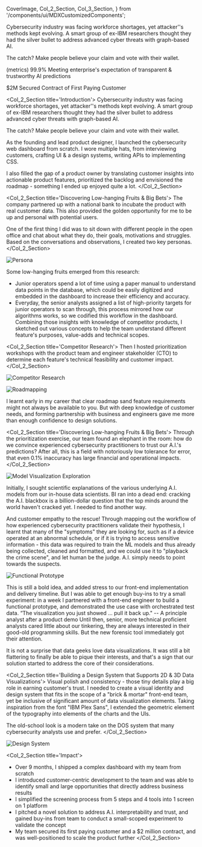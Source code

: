   CoverImage,
  Col_2_Section,
  Col_3_Section,
} from '/components/ui/MDXCustomizedComponents';

<CoverImage src="https://res.cloudinary.com/dtrdipypb/image/upload/v1713838348/Cyber/Cyber_cover_ulc88y.png" />

Cybersecurity industry was facing workforce shortages, yet attacker''s methods kept evolving. A smart group of ex-IBM researchers thought they had the silver bullet to address advanced cyber threats with graph-based AI.

The catch? Make people believe your claim and vote with their wallet.

(metrics)
99.9%
Meeting enterprise's expectation of transparent & trustworthy AI predictions

$2M
Secured Contract of First Paying Customer

<Col_2_Section title='Introduction'>
Cybersecurity industry was facing workforce shortages, yet attacker''s methods kept evolving. A smart group of ex-IBM researchers thought they had the silver bullet to address advanced cyber threats with graph-based AI.

The catch? Make people believe your claim and vote with their wallet.

As the founding and lead product designer, I launched the cybersecurity web dashboard from scratch. I wore multiple hats, from interviewing customers, crafting UI & a design systems, writing APIs to implementing CSS.

I also filled the gap of a product owner by translating customer insights into actionable product features, prioritized the backlog and envisioned the roadmap - something I ended up enjoyed quite a lot.
</Col_2_Section>

<Col_2_Section title='Discovering Low-hanging Fruits & Big Bets'>
The company partnered up with a national bank to incubate the product with real customer data. This also provided the golden opportunity for me to be up and personal with potential users.

One of the first thing I did was to sit down with different people in the open office and chat about what they do, their goals, motivations and struggles. Based on the conversations and observations, I created two key personas.
</Col_2_Section>

![Persona](https://res.cloudinary.com/dtrdipypb/image/upload/v1713838327/Cyber/cyber_prioritization_ti7n4o.png)

Some low-hanging fruits emerged from this research:
- Junior operators spend a lot of time using a paper manual to understand data points in the database, which could be easily digitized and embedded in the dashboard to increase their efficiency and accuracy.
- Everyday, the senior analysts assigned a list of high-priority targets for junior operators to scan through, this process mirrored how our algorithms works, so we codified this workflow in the dashboard.
Combining those insights with knowledge of competitor products, I sketched out various concepts to help the team understand different feature's purposes, value-adds and technical scopes.

<Col_2_Section title='Competitor Research'>
Then I hosted prioritization workshops with the product team and engineer stakeholder (CTO) to determine each feature's technical feasibility and customer impact.
</Col_2_Section>

![Competitor Research](https://res.cloudinary.com/dtrdipypb/image/upload/v1713838340/Cyber/cyber_sketches_tl2abo.png)

![Roadmapping](https://res.cloudinary.com/dtrdipypb/image/upload/v1713838327/Cyber/cyber_prioritization_ti7n4o.png)

I learnt early in my career that clear roadmap sand feature requirements might not always be available to you. But with deep knowledge of customer needs, and forming partnership with business and engineers gave me more than enough confidence to design solutions.

<Col_2_Section title='Discovering Low-hanging Fruits & Big Bets'>
Through the prioritization exercise, our team found an elephant in the room: how do we convince experienced cybersecurity practitioners to trust our A.I.'s predictions? After all, this is a field with notoriously low tolerance for error, that even 0.1% inaccuracy has large financial and operational impacts.
</Col_2_Section>

![Model Visualization Exploration](https://res.cloudinary.com/dtrdipypb/image/upload/v1714025488/Cyber/65ccabf5ae39029f87a84b73_cyber_exploration_1_-p-500_e0jzwc.png)

Initially, I sought scientific explanations of the various underlying A.I. models from our in-house data scientists. BI ran into a dead end: cracking the A.I. blackbox is a billion-dollar question that the top minds around the world haven't cracked yet. I needed to find another way.

And customer empathy to the rescue! Through mapping out the workflow of how experienced cybersecurity practitioners validate their hypothesis, I learnt that many of the "symptoms" they are looking for, such as if a device operated at an abnormal schedule, or if it is trying to access sensitive information - this data was required to train the ML models and thus already being collected, cleaned and formatted, and we could use it to "playback the crime scene", and let human be the judge. A.I. simply needs to point towards the suspects.

![Functional Prototype](https://res.cloudinary.com/dtrdipypb/image/upload/v1713838344/Cyber/cyber_prototype_sxeaua.png)

This is still a bold idea, and added stress to our front-end implementation and delivery timeline. But I was able to get enough buy-ins to try a small experiment: in a week I partnered with a front-end engineer to build a functional prototype, and demonstrated the use case with orchestrated test data.
“The visualization you just showed ... pull it back up."
‍-- A principle analyst after a product demo
Until then, senior, more technical proficient analysts cared little about our tinkering, they are always interested in their good-old programming skills. But the new forensic tool immediately got their attention.

It is not a surprise that data geeks love data visualizations. It was still a bit flattering to finally be able to pique their interests, and that's a sign that our solution started to address the core of their considerations.

<Col_2_Section title='Building a Design System that Supports 2D & 3D Data Visualizations'>
Visual polish and consistency - those tiny details play a big role in earning customer's trust. I needed to create a visual identity and design system that fits in the scope of a "brick & mortar" front-end team, yet be inclusive of significant amount of data visualization elements. Taking inspiration from the font "IBM Plex Sans", I extended the geometric element of the typography into elements of the charts and the UIs.

The old-school look is a modern take on the DOS system that many cybersecurity analysts use and prefer.
</Col_2_Section>

![Design System](https://res.cloudinary.com/dtrdipypb/image/upload/v1713838323/Cyber/Cyber_branding_s47ica.png)

<Col_2_Section title='Impact'>
- Over 9 months, I shipped a complex dashboard with my team from scratch
- I introduced customer-centric development to the team and was able to identify small and large opportunities that directly address business results
- I simplified the screening process from 5 steps and 4 tools into 1 screen on 1 platform
- I pitched a novel solution to address A.I. interpretability and trust, and gained buy-ins from team to conduct a small-scoped experiment to validate the concept
- My team secured its first paying customer and a $2 million contract, and was well-positioned to scale the product further
</Col_2_Section>
